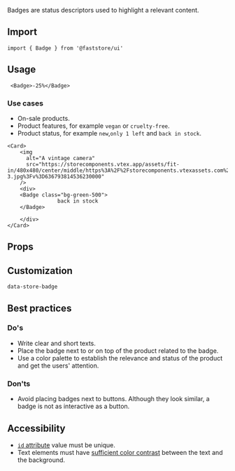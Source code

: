 
Badges are status descriptors used to highlight a relevant content.

## Import

```tsx
import { Badge } from '@faststore/ui'
```

## Usage

```tsx live
 <Badge>-25%</Badge>
```
### Use cases

- On-sale products.
- Product features, for example `vegan` or `cruelty-free`.
- Product status, for example `new`,`only 1 left` and `back in stock`.

```tsx live
<Card>
    <img
      alt="A vintage camera"
      src="https://storecomponents.vtex.app/assets/fit-in/480x480/center/middle/https%3A%2F%2Fstorecomponents.vtexassets.com%2Farquivos%2Fids%2F155481%2FFrame-3.jpg%3Fv%3D636793814536230000"
    />
    <div>
    <Badge class="bg-green-500">
                back in stock
    </Badge>

    </div>
</Card>
```

## Props

<PropsSection name="Badge" />

## Customization

`data-store-badge`

## Best practices

### Do's
- Write clear and short texts.
- Place the badge next to or on top of the product related to the badge.
- Use a color palette to establish the relevance and status of the product and get the users' attention.

### Don'ts
- Avoid placing badges next to buttons. Although they look similar, a badge is not as interactive as a button.

## Accessibility
- [`id` attribute](https://dequeuniversity.com/rules/axe/4.3/duplicate-id?application=axeAPI) value must be unique.
- Text elements must have [sufficient color contrast](https://dequeuniversity.com/rules/axe/4.3/color-contrast?application=axeAPI) between the text and the background.